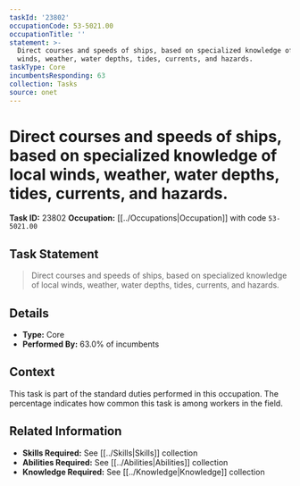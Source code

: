 ```yaml
---
taskId: '23802'
occupationCode: 53-5021.00
occupationTitle: ''
statement: >-
  Direct courses and speeds of ships, based on specialized knowledge of local
  winds, weather, water depths, tides, currents, and hazards.
taskType: Core
incumbentsResponding: 63
collection: Tasks
source: onet
---
```

# Direct courses and speeds of ships, based on specialized knowledge of local winds, weather, water depths, tides, currents, and hazards.

**Task ID:** 23802
**Occupation:** [[../Occupations|Occupation]] with code `53-5021.00`

## Task Statement

> Direct courses and speeds of ships, based on specialized knowledge of local winds, weather, water depths, tides, currents, and hazards.

## Details

- **Type:** Core
- **Performed By:** 63.0% of incumbents

## Context

This task is part of the standard duties performed in this occupation. The percentage indicates how common this task is among workers in the field.

## Related Information

- **Skills Required:** See [[../Skills|Skills]] collection
- **Abilities Required:** See [[../Abilities|Abilities]] collection
- **Knowledge Required:** See [[../Knowledge|Knowledge]] collection
